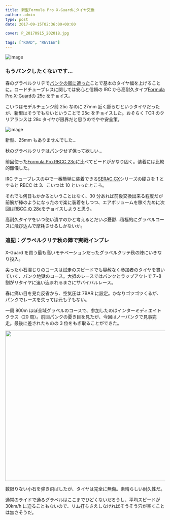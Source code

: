 ---
title: 新型Formula Pro X-Guardにタイヤ交換
author: admin
type: post
date: 2017-09-15T02:36:00+00:00

cover: P_20170915_202018.jpg

tags: ["ROAD", "REVIEW"]
---

![image](./P_20170915_202018.jpg)

### もうパンクしたくないです…

春のグラベルクリテで<a href="/2017/05/2017.html" target="_blank" rel="noopener">パンクの嵐に遭った</a>ことで基本のタイヤ幅を上げることに。ロードチューブレスに関しては安心と信頼の IRC から高耐久タイプ<a href="http://amzn.to/2fohzsh" target="_blank" rel="noopener">Formula Pro X-Guard</a>の 25c をチョイス。

こいつはモデルチェンジ前 25c なのに 27mm 近く膨らむというタイヤだったが、新型はそうでもないということで 25c をチョイスした。おそらく TCR のクリアランスは 28c タイヤが限界だと思うのでやや安全策。

![image](./P_20170915_202058.jpg)

新型、25mm もありませんでした…

秋のグラベルクリテはパンクせず保って欲しい…

前回使った<a href="http://amzn.to/2ycgwTI" target="_blank" rel="noopener">Formula Pro RBCC 23c</a>に比べてビードがかなり固く。装着には比較的難儀した。

IRC チューブレスの中で一番簡単に装着できる<a href="http://amzn.to/2ybpjFz" target="_blank" rel="noopener">SERAC CX</a>シリーズの硬さを 1 とすると RBCC は 3、こいつは 10 といったところ。

それでも何日もかかるということはなく、30 分あれば前後交換出来る程度だが前腕が棒のようになったので楽に装着をしつつ、エアボリュームを稼ぐために次回は<a href="http://amzn.to/2ybj057" target="_blank" rel="noopener">RBCC の 28c</a>をチョイスしようと思う。

高耐久タイヤをいつ使い潰すのかと考えるとだいぶ憂鬱…積極的にグラベルコースに飛び込んで摩耗させるしかないか。

### 追記：グラベルクリテ秋の陣で実戦インプレ

X-Guard を買う最も高いモチベーションだったグラベルクリテ秋の陣にいきなり投入。

尖った小石混じりのコースは試走のスピードでも容赦なく参加者のタイヤを貫いていく、パンク地獄のコース。大抵のレースではパンクとラップアウトで 7~8 割がリタイヤに追い込まれるまさにサバイバルレース。

春に痛い目を見た反省から、空気圧は 7BAR に設定。かなりゴツゴツくるが、パンクでレースを失っては元も子もない。

一周 800m ほぼ全域グラベルのコースで、参加したのはインターミディエイトクラス（20 周）。前回パンクの憂き目を見たが、今回はノーパンクで見事完走。最後に差されたものの 3 位をもぎ取ることができた。

<img
  class="aligncenter size-large wp-image-750"
  src="./P_20170924_122957.jpg"
  alt=""
  width="840"
  height="473"
/>

数限りない小石を弾き飛ばしたが、タイヤは完全に無傷。素晴らしい耐久性だ。

通常のライドで通るグラベルはここまでひどくないだろうし、平均スピードが 30km/h に迫ることもないので、リム打ちさえしなければそうそう穴が空くことは無さそうだ。

<linkBox
  isAmazonLink
  url="https://www.amazon.co.jp/dp/B01DOZEV02/?tag=gensobunya-22"
/>
